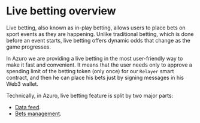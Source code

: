 # Live betting overview

Live betting, also known as in-play betting, allows users to place bets on sport events as they are happening.
Unlike traditional betting, which is done before an event starts, live betting offers dynamic odds that change as the game progresses.

In Azuro we are providing a live betting in the most user-friendly way to make it fast and convenient.
It means that the user needs only to approve a spending limit of the betting token (only once) for our `Relayer` smart contract,
and then he can place his bets just by signing messages in his Web3 wallet.

Technically, in Azuro, live betting feature is split by two major parts:

- [Data feed](/guides/advanced/live/data-retrieval).
- [Bets management](/guides/advanced/live/place-a-bet).
